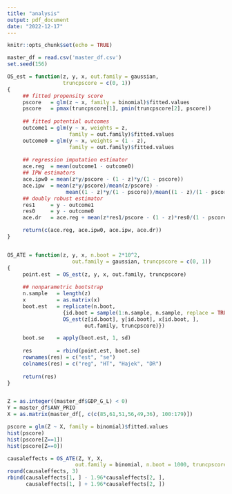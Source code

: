 ```yaml
---
title: "analysis"
output: pdf_document
date: "2022-12-17"
---
```


```r
knitr::opts_chunk$set(echo = TRUE)
```

```r
master_df = read.csv('master_df.csv')
set.seed(156)

OS_est = function(z, y, x, out.family = gaussian, 
                  truncpscore = c(0, 1))
{
     ## fitted propensity score
     pscore   = glm(z ~ x, family = binomial)$fitted.values
     pscore   = pmax(truncpscore[1], pmin(truncpscore[2], pscore))
     
     ## fitted potential outcomes
     outcome1 = glm(y ~ x, weights = z, 
                    family = out.family)$fitted.values
     outcome0 = glm(y ~ x, weights = (1 - z), 
                    family = out.family)$fitted.values
     
     ## regression imputation estimator
     ace.reg  = mean(outcome1 - outcome0) 
     ## IPW estimators
     ace.ipw0 = mean(z*y/pscore - (1 - z)*y/(1 - pscore))
     ace.ipw  = mean(z*y/pscore)/mean(z/pscore) - 
                   mean((1 - z)*y/(1 - pscore))/mean((1 - z)/(1 - pscore))
     ## doubly robust estimator
     res1     = y - outcome1
     res0     = y - outcome0
     ace.dr   = ace.reg + mean(z*res1/pscore - (1 - z)*res0/(1 - pscore))

     return(c(ace.reg, ace.ipw0, ace.ipw, ace.dr))     
}


OS_ATE = function(z, y, x, n.boot = 2*10^2,
                     out.family = gaussian, truncpscore = c(0, 1))
{
     point.est  = OS_est(z, y, x, out.family, truncpscore)
     
     ## nonparametric bootstrap
     n.sample   = length(z)
     x          = as.matrix(x)
     boot.est   = replicate(n.boot, 
                  {id.boot = sample(1:n.sample, n.sample, replace = TRUE)
                  OS_est(z[id.boot], y[id.boot], x[id.boot, ], 
                         out.family, truncpscore)})

     boot.se    = apply(boot.est, 1, sd)
     
     res        = rbind(point.est, boot.se)
     rownames(res) = c("est", "se")
     colnames(res) = c("reg", "HT", "Hajek", "DR")
     
     return(res)
}


Z = as.integer((master_df$GDP_G_L) < 0)
Y = master_df$ANY_PRIO
X = as.matrix(master_df[, c(c(85,61,51,56,49,36), 100:179)])

pscore = glm(Z ~ X, family = binomial)$fitted.values
hist(pscore)
hist(pscore[Z==1])
hist(pscore[Z==0])

causaleffects = OS_ATE(Z, Y, X, 
                      out.family = binomial, n.boot = 1000, truncpscore = c(0.1,0.9))
round(causaleffects, 3)
rbind(causaleffects[1, ] - 1.96*causaleffects[2, ],
      causaleffects[1, ] + 1.96*causaleffects[2, ])

```


